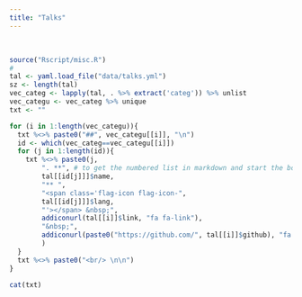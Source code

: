 ```yaml
---
title: "Talks"
---
```



<!-- <span class="flag-icon flag-icon-fr"></span> -->


<br/>

```r
source("Rscript/misc.R")
#
tal <- yaml.load_file("data/talks.yml")
sz <- length(tal)
vec_categ <- lapply(tal, . %>% extract('categ')) %>% unlist
vec_categu <- vec_categ %>% unique
txt <- ""

for (i in 1:length(vec_categu)){
  txt %<>% paste0("##", vec_categu[[i]], "\n")
  id <- which(vec_categ==vec_categu[[i]])
  for (j in 1:length(id)){
    txt %<>% paste0(j,
        ". **", # to get the numbered list in markdown and start the bold font
        tal[[id[j]]]$name,
        "** ",
        "<span class='flag-icon flag-icon-",
        tal[[id[j]]]$lang,
        "'></span> &nbsp;",
        addiconurl(tal[[i]]$link, "fa fa-link"),
        "&nbsp;",
        addiconurl(paste0("https://github.com/", tal[[i]]$github), "fa fa-github")
        )
  }
  txt %<>% paste0("<br/> \n\n")
}

cat(txt)
```

